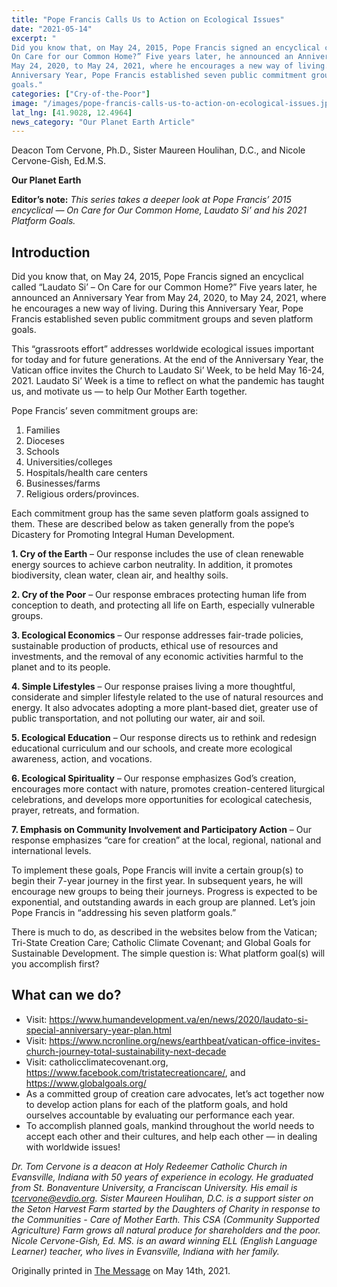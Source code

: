 ```yaml
---
title: "Pope Francis Calls Us to Action on Ecological Issues"
date: "2021-05-14"
excerpt: "
Did you know that, on May 24, 2015, Pope Francis signed an encyclical called “Laudato Si’ –
On Care for our Common Home?” Five years later, he announced an Anniversary Year from
May 24, 2020, to May 24, 2021, where he encourages a new way of living. During this
Anniversary Year, Pope Francis established seven public commitment groups and seven platform
goals."
categories: ["Cry-of-the-Poor"]
image: "/images/pope-francis-calls-us-to-action-on-ecological-issues.jpg"
lat_lng: [41.9028, 12.4964]
news_category: "Our Planet Earth Article"
---
```


<CustomImage
  src="https://raw.githubusercontent.com/MCervone14/our-planet-earth-articles/main/images/pope-francis-calls-us-to-action-on-ecological-issues.jpg"
  alt="pope francis looking away from the camera."
  priority={true}
/>

Deacon Tom Cervone, Ph.D., Sister Maureen Houlihan, D.C., and Nicole Cervone-Gish, Ed.M.S.

**Our Planet Earth**

**Editor’s note:**
_This series takes a deeper look at Pope Francis’ 2015 encyclical ― On Care for Our Common
Home, Laudato Si’ and his 2021 Platform Goals._

## Introduction

Did you know that, on May 24, 2015, Pope Francis signed an encyclical called “Laudato Si’ –
On Care for our Common Home?” Five years later, he announced an Anniversary Year from
May 24, 2020, to May 24, 2021, where he encourages a new way of living. During this
Anniversary Year, Pope Francis established seven public commitment groups and seven platform
goals.

This “grassroots effort” addresses worldwide ecological issues important for today and for future
generations. At the end of the Anniversary Year, the Vatican office invites the Church to
Laudato Si’ Week, to be held May 16-24, 2021. Laudato Si’ Week is a time to reflect on what
the pandemic has taught us, and motivate us ― to help Our Mother Earth together.

Pope Francis’ seven commitment groups are:

1. Families
2. Dioceses
3. Schools
4. Universities/colleges
5. Hospitals/health care centers
6. Businesses/farms
7. Religious orders/provinces.

Each commitment group has the same seven platform goals assigned to them. These are
described below as taken generally from the pope’s Dicastery for Promoting Integral Human
Development.

**1. Cry of the Earth** – Our response includes the use of clean renewable energy sources to
achieve carbon neutrality. In addition, it promotes biodiversity, clean water, clean air, and
healthy soils.

**2. Cry of the Poor** – Our response embraces protecting human life from conception to
death, and protecting all life on Earth, especially vulnerable groups.

**3. Ecological Economics** – Our response addresses fair-trade policies, sustainable
production of products, ethical use of resources and investments, and the removal of any
economic activities harmful to the planet and to its people.

**4. Simple Lifestyles** – Our response praises living a more thoughtful, considerate and
simpler lifestyle related to the use of natural resources and energy. It also advocates
adopting a more plant-based diet, greater use of public transportation, and not polluting
our water, air and soil.

**5. Ecological Education** – Our response directs us to rethink and redesign educational
curriculum and our schools, and create more ecological awareness, action, and vocations.

**6. Ecological Spirituality** – Our response emphasizes God’s creation, encourages more
contact with nature, promotes creation-centered liturgical celebrations, and develops
more opportunities for ecological catechesis, prayer, retreats, and formation.

**7. Emphasis on Community Involvement and Participatory Action** – Our response
emphasizes “care for creation” at the local, regional, national and international levels.

To implement these goals, Pope Francis will invite a certain group(s) to begin their 7-year
journey in the first year. In subsequent years, he will encourage new groups to being their
journeys. Progress is expected to be exponential, and outstanding awards in each group are
planned. Let’s join Pope Francis in “addressing his seven platform goals.”

There is much to do, as described in the websites below from the Vatican; Tri-State Creation
Care; Catholic Climate Covenant; and Global Goals for Sustainable Development. The simple
question is: What platform goal(s) will you accomplish first?

## What can we do?

- Visit: https://www.humandevelopment.va/en/news/2020/laudato-si-special-anniversary-year-plan.html
- Visit: https://www.ncronline.org/news/earthbeat/vatican-office-invites-church-journey-total-sustainability-next-decade
- Visit: catholicclimatecovenant.org, https://www.facebook.com/tristatecreationcare/, and
  https://www.globalgoals.org/
- As a committed group of creation care advocates, let’s act together now to develop action
  plans for each of the platform goals, and hold ourselves accountable by evaluating our
  performance each year.
- To accomplish planned goals, mankind throughout the world needs to accept each other
  and their cultures, and help each other ― in dealing with worldwide issues!

_Dr. Tom Cervone is a deacon at Holy Redeemer Catholic Church in Evansville, Indiana with 50
years of experience in ecology. He graduated from St. Bonaventure University, a Franciscan
University. His email is tcervone@evdio.org. Sister Maureen Houlihan, D.C. is a support sister
on the Seton Harvest Farm started by the Daughters of Charity in response to the Communities -
Care of Mother Earth. This CSA (Community Supported Agriculture) Farm grows all natural
produce for shareholders and the poor. Nicole Cervone-Gish, Ed. MS. is an award winning ELL
(English Language Learner) teacher, who lives in Evansville, Indiana with her family._

Originally printed in [The Message](https://evdiomessage.org/) on May 14th, 2021.
